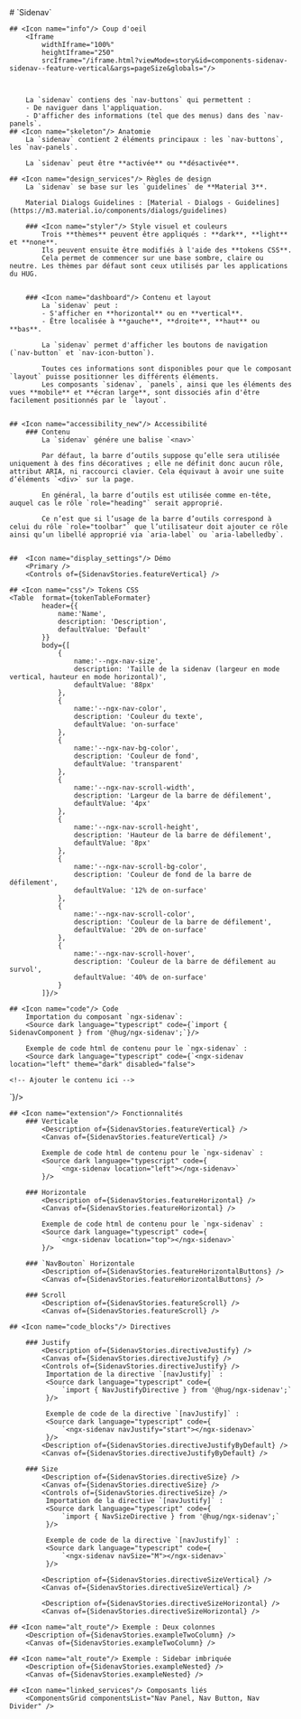 


<Meta of={SidenavStories} />

<PageGrid maxSummaryDepth="3">
# `Sidenav`

    ## <Icon name="info"/> Coup d'oeil
        <Iframe
            widthIframe="100%"
            heightIframe="250"
            srcIframe="/iframe.html?viewMode=story&id=components-sidenav-sidenav--feature-vertical&args=pageSize&globals="/>



        La `sidenav` contiens des `nav-buttons` qui permettent :
        - De naviguer dans l'appliquation.
        - D'afficher des informations (tel que des menus) dans des `nav-panels`.
    ## <Icon name="skeleton"/> Anatomie
        La `sidenav` contient 2 éléments principaux : les `nav-buttons`, les `nav-panels`.

        La `sidenav` peut être **activée** ou **désactivée**.

    ## <Icon name="design_services"/> Règles de design
        La `sidenav` se base sur les `guidelines` de **Material 3**.

        Material Dialogs Guidelines : [Material - Dialogs - Guidelines](https://m3.material.io/components/dialogs/guidelines)

        ### <Icon name="styler"/> Style visuel et couleurs
            Trois **thèmes** peuvent être appliqués : **dark**, **light** et **none**.
            Ils peuvent ensuite être modifiés à l'aide des **tokens CSS**.
            Cela permet de commencer sur une base sombre, claire ou neutre. Les thèmes par défaut sont ceux utilisés par les applications du HUG.


        ### <Icon name="dashboard"/> Contenu et layout
            La `sidenav` peut :
            - S'afficher en **horizontal** ou en **vertical**.
            - Être localisée à **gauche**, **droite**, **haut** ou **bas**.

            La `sidenav` permet d'afficher les boutons de navigation (`nav-button` et `nav-icon-button`).

            Toutes ces informations sont disponibles pour que le composant `layout` puisse positionner les différents éléments.
            Les composants `sidenav`, `panels`, ainsi que les éléments des vues **mobile** et **écran large**, sont dissociés afin d'être facilement positionnés par le `layout`.


    ## <Icon name="accessibility_new"/> Accessibilité
        ### Contenu
            La `sidenav` génére une balise `<nav>`

            Par défaut, la barre d’outils suppose qu’elle sera utilisée uniquement à des fins décoratives ; elle ne définit donc aucun rôle, attribut ARIA, ni raccourci clavier. Cela équivaut à avoir une suite d’éléments `<div>` sur la page.

            En général, la barre d’outils est utilisée comme en-tête, auquel cas le rôle `role="heading"` serait approprié.

            Ce n’est que si l’usage de la barre d’outils correspond à celui du rôle `role="toolbar"` que l’utilisateur doit ajouter ce rôle ainsi qu’un libellé approprié via `aria-label` ou `aria-labelledby`.


    ##  <Icon name="display_settings"/> Démo
        <Primary />
        <Controls of={SidenavStories.featureVertical} />

    ## <Icon name="css"/> Tokens CSS
    <Table  format={tokenTableFormater}
            header={{
                name:'Name',
                description: 'Description',
                defaultValue: 'Default'
            }}
            body={[
                {
                    name:'--ngx-nav-size',
                    description: 'Taille de la sidenav (largeur en mode vertical, hauteur en mode horizontal)',
                    defaultValue: '88px'
                },
                {
                    name:'--ngx-nav-color',
                    description: 'Couleur du texte',
                    defaultValue: 'on-surface'
                },
                {
                    name:'--ngx-nav-bg-color',
                    description: 'Couleur de fond',
                    defaultValue: 'transparent'
                },
                {
                    name:'--ngx-nav-scroll-width',
                    description: 'Largeur de la barre de défilement',
                    defaultValue: '4px'
                },
                {
                    name:'--ngx-nav-scroll-height',
                    description: 'Hauteur de la barre de défilement',
                    defaultValue: '8px'
                },
                {
                    name:'--ngx-nav-scroll-bg-color',
                    description: 'Couleur de fond de la barre de défilement',
                    defaultValue: '12% de on-surface'
                },
                {
                    name:'--ngx-nav-scroll-color',
                    description: 'Couleur de la barre de défilement',
                    defaultValue: '20% de on-surface'
                },
                {
                    name:'--ngx-nav-scroll-hover',
                    description: 'Couleur de la barre de défilement au survol',
                    defaultValue: '40% de on-surface'
                }
            ]}/>

    ## <Icon name="code"/> Code
        Importation du composant `ngx-sidenav`:
        <Source dark language="typescript" code={`import { SidenavComponent } from '@hug/ngx-sidenav';`}/>

        Exemple de code html de contenu pour le `ngx-sidenav` :
        <Source dark language="typescript" code={`<ngx-sidenav location="left" theme="dark" disabled="false">

    <!-- Ajouter le contenu ici -->

</ngx-sidenav>`}/>

    ## <Icon name="extension"/> Fonctionnalités
        ### Verticale
            <Description of={SidenavStories.featureVertical} />
            <Canvas of={SidenavStories.featureVertical} />

            Exemple de code html de contenu pour le `ngx-sidenav` :
            <Source dark language="typescript" code={
                `<ngx-sidenav location="left"></ngx-sidenav>`
            }/>

        ### Horizontale
            <Description of={SidenavStories.featureHorizontal} />
            <Canvas of={SidenavStories.featureHorizontal} />

            Exemple de code html de contenu pour le `ngx-sidenav` :
            <Source dark language="typescript" code={
                `<ngx-sidenav location="top"></ngx-sidenav>`
            }/>

        ### `NavBouton` Horizontale
            <Description of={SidenavStories.featureHorizontalButtons} />
            <Canvas of={SidenavStories.featureHorizontalButtons} />

        ### Scroll
            <Description of={SidenavStories.featureScroll} />
            <Canvas of={SidenavStories.featureScroll} />

    ## <Icon name="code_blocks"/> Directives

        ### Justify
            <Description of={SidenavStories.directiveJustify} />
            <Canvas of={SidenavStories.directiveJustify} />
            <Controls of={SidenavStories.directiveJustify} />
             Importation de la directive `[navJustify]` :
             <Source dark language="typescript" code={
                 `import { NavJustifyDirective } from '@hug/ngx-sidenav';`
             }/>

             Exemple de code de la directive `[navJustify]` :
             <Source dark language="typescript" code={
                 `<ngx-sidenav navJustify="start"></ngx-sidenav>`
             }/>
            <Description of={SidenavStories.directiveJustifyByDefault} />
            <Canvas of={SidenavStories.directiveJustifyByDefault} />

        ### Size
            <Description of={SidenavStories.directiveSize} />
            <Canvas of={SidenavStories.directiveSize} />
            <Controls of={SidenavStories.directiveSize} />
             Importation de la directive `[navJustify]` :
             <Source dark language="typescript" code={
                 `import { NavSizeDirective } from '@hug/ngx-sidenav';`
             }/>

             Exemple de code de la directive `[navJustify]` :
             <Source dark language="typescript" code={
                 `<ngx-sidenav navSize="M"></ngx-sidenav>`
             }/>

            <Description of={SidenavStories.directiveSizeVertical} />
            <Canvas of={SidenavStories.directiveSizeVertical} />

            <Description of={SidenavStories.directiveSizeHorizontal} />
            <Canvas of={SidenavStories.directiveSizeHorizontal} />

    ## <Icon name="alt_route"/> Exemple : Deux colonnes
        <Description of={SidenavStories.exampleTwoColumn} />
        <Canvas of={SidenavStories.exampleTwoColumn} />

    ## <Icon name="alt_route"/> Exemple : Sidebar imbriquée
        <Description of={SidenavStories.exampleNested} />
        <Canvas of={SidenavStories.exampleNested} />

    ## <Icon name="linked_services"/> Composants liés
        <ComponentsGrid componentsList="Nav Panel, Nav Button, Nav Divider" />

</PageGrid>
